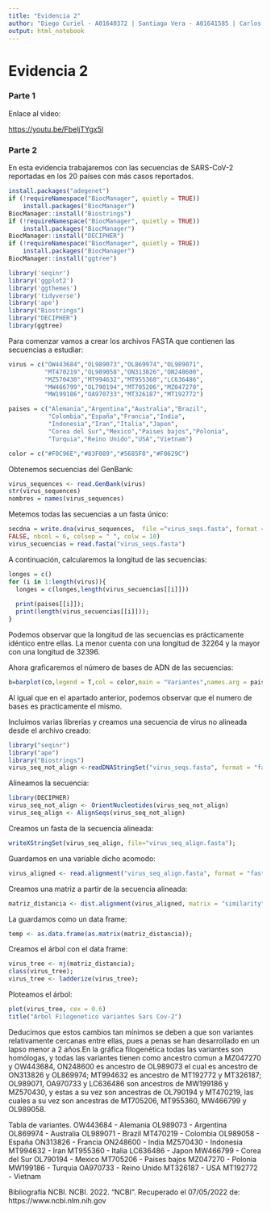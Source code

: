 ```yaml
---
title: "Evidencia 2"
author: "Diego Curiel - A01640372 | Santiago Vera - A01641585 | Carlos Palmieri - A01635776 | Carlos Magaña - A01641645"
output: html_notebook
---
```


# Evidencia 2

### Parte 1

Enlace al video:

<https://youtu.be/FbeljTYgx5I>

### Parte 2

En esta evidencia trabajaremos con las secuencias de SARS-CoV-2 reportadas en los 20 países con más casos reportados.

```r
install.packages("adegenet")
if (!requireNamespace("BiocManager", quietly = TRUE))
    install.packages("BiocManager")
BiocManager::install("Biostrings")
if (!requireNamespace("BiocManager", quietly = TRUE))
    install.packages("BiocManager")
BiocManager::install("DECIPHER")
if (!requireNamespace("BiocManager", quietly = TRUE))
    install.packages("BiocManager")
BiocManager::install("ggtree")
```

```r
library('seqinr')
library('ggplot2')
library('ggthemes')
library('tidyverse')
library('ape')
library("Biostrings")
library("DECIPHER")
library(ggtree)
```

Para comenzar vamos a crear los archivos FASTA que contienen las secuencias a estudiar:
```r
virus = c("OW443684","OL989073","OL869974","OL989071",
          "MT470219","OL989058","ON313826","ON248600",
          "MZ570430","MT994632","MT955360","LC636486",
          "MW466799","OL790194","MT705206","MZ047270",
          "MW199186","OA970733","MT326187","MT192772")

paises = c("Alemania","Argentina","Australia","Brazil",
           "Colombia","España","Francia","India",
           "Indonesia","Iran","Italia","Japon",
           "Corea del Sur","Mexico","Paises bajos","Polonia",
           "Turquia","Reino Unido","USA","Vietnam")

color = c("#F0C96E","#83F089","#5685F0","#F0629C")
```

Obtenemos secuencias del GenBank:
```r
virus_sequences <- read.GenBank(virus)
str(virus_sequences)
nombres = names(virus_sequences)
```

Metemos todas las secuencias a un fasta único:
```r
secdna = write.dna(virus_sequences,  file ="virus_seqs.fasta", format = "fasta", append =
FALSE, nbcol = 6, colsep = " ", colw = 10)
virus_secuencias = read.fasta("virus_seqs.fasta")
```

A continuación, calcularemos la longitud de las secuencias:
```r
longes = c()
for (i in 1:length(virus)){
  longes = c(longes,length(virus_secuencias[[i]]))
    
  print(paises[[i]]);
  print(length(virus_secuencias[[i]]));
}
```
Podemos observar que la longitud de las secuencias es prácticamente idéntico entre ellas. La menor cuenta con una longitud de 32264 y la mayor con una longitud de 32396.

Ahora graficaremos el número de bases de ADN de las secuencias:
```r
b=barplot(co,legend = T,col = color,main = "Variantes",names.arg = paises,las=2)
```
Al igual que en el apartado anterior, podemos observar que el numero de bases es practicamente el mismo.

Incluimos varias librerias y creamos una secuencia de virus no alineada desde el archivo creado:
```r
library("seqinr")
library("ape")
library("Biostrings")
virus_seq_not_align <-readDNAStringSet("virus_seqs.fasta", format = "fasta")
```

Alineamos la secuencia:
```r
library(DECIPHER)
virus_seq_not_align <- OrientNucleotides(virus_seq_not_align)
virus_seq_align <- AlignSeqs(virus_seq_not_align)
```

Creamos un fasta de la secuencia alineada:
```r
writeXStringSet(virus_seq_align, file="virus_seq_align.fasta");
```

Guardamos en una variable dicho acomodo:
```r
virus_aligned <- read.alignment("virus_seq_align.fasta", format = "fasta");
```

Creamos una matriz a partir de la secuencia alineada:
```r
matriz_distancia <- dist.alignment(virus_aligned, matrix = "similarity");
```

La guardamos como un data frame:
```r
temp <- as.data.frame(as.matrix(matriz_distancia));
```

Creamos el árbol con el data frame:
```r
virus_tree <- nj(matriz_distancia);
class(virus_tree);
virus_tree <- ladderize(virus_tree);
```

Ploteamos el árbol:
```r
plot(virus_tree, cex = 0.6)
title("Arbol Filogenetico variantes Sars Cov-2")
```

Deducimos que estos cambios tan mínimos se deben a que son variantes relativamente cercanas entre ellas, pues a penas se han desarrollado en un lapso menor a 2 años.En la gráfica filogenética todas las variantes son homólogas, y todas las variantes tienen como ancestro comun a MZ047270 y OW443684, ON248600 es ancestro de OL989073 el cual es ancestro de ON313826 y OL869974; MT994632 es ancestro de MT192772 y MT326187; OL989071, OA970733 y LC636486 son ancestros de MW199186 y MZ570430, y estas a su vez son ancestras de OL790194 y MT470219, las cuales a su vez son ancestras de MT705206, MT955360, MW466799 y OL989058.

Tabla de variantes.
OW443684 - Alemania
OL989073 - Argentina
OL869974 - Australia
OL989071 - Brazil
MT470219 - Colombia
OL989058 - España
ON313826 - Francia
ON248600 - India
MZ570430 - Indonesia
MT994632 - Iran
MT955360 - Italia
LC636486 - Japon
MW466799 - Corea del Sur
OL790194 - Mexico
MT705206 - Paises bajos
MZ047270 - Polonia
MW199186 - Turquia
OA970733 - Reino Unido
MT326187 - USA
MT192772 - Vietnam

Bibliografía
NCBI. NCBI. 2022. "NCBI". Recuperado el 07/05/2022 de: https://www.ncbi.nlm.nih.gov